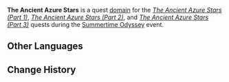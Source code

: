 {{Domain Infobox
|title        = The Ancient Azure Stars
|image        = Domain The Ancient Azure Stars.png
|type         = Quest
|description  = You find this strange realm under [[Mona]]'s guidance. The way of entering this place is quite unique indeed. You reckon it must have quite the deep association with the genius astrologer...
|domain       = Temple of the Star Latitudes
|area         = Minacious Isle
|region       = Golden Apple Archipelago
|quest_type   = Story
|quest        = The Ancient Azure Stars (Part 1)
|quest2       = The Ancient Azure Stars (Part 2)
|quest3       = The Ancient Azure Stars (Part 3)
|event        = Summertime Odyssey
}}
'''The Ancient Azure Stars''' is a quest [[domain]] for the ''[[The Ancient Azure Stars (Part 1)]]'', ''[[The Ancient Azure Stars (Part 2)]]'', and ''[[The Ancient Azure Stars (Part 3)]]'' quests during the [[Summertime Odyssey]] event.

==Other Languages==
{{Transclude|The Ancient Azure Stars (Part 1)|Other Languages}}

==Change History==
{{Change History|2.8}}